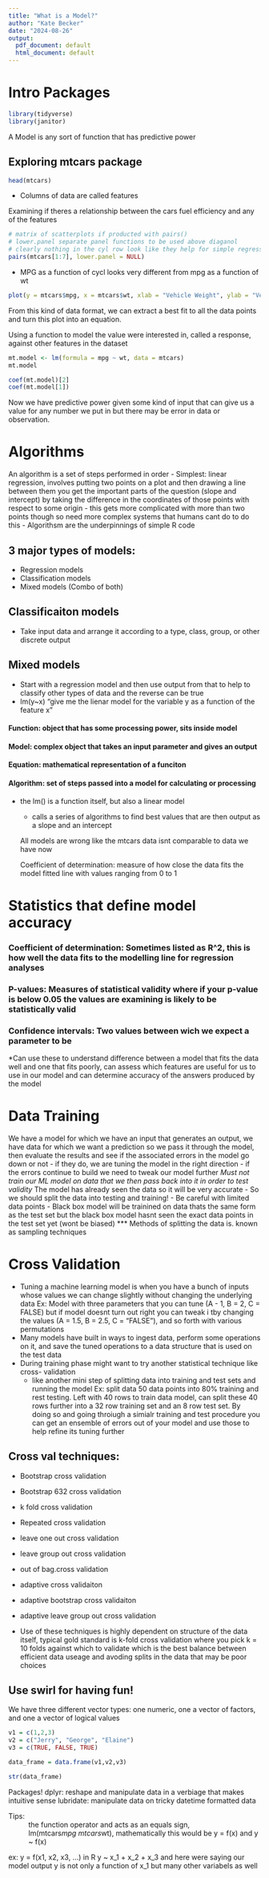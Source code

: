 ```yaml
---
title: "What is a Model?"
author: "Kate Becker"
date: "2024-08-26"
output:
  pdf_document: default
  html_document: default
---
```


# Intro Packages
```r
library(tidyverse)
library(janitor)
```

A Model is any sort of function that has predictive power 

## Exploring mtcars package 

```r
head(mtcars)
```
- Columns of data are called features 

Examining if theres a relationship between the cars fuel efficiency and any of the features 

```r
# matrix of scatterplots if producted with pairs()
# lower.panel separate panel functions to be used above diaganol
# clearly nothing in the cyl row look like they help for simple regression modelling
pairs(mtcars[1:7], lower.panel = NULL)
```
- MPG as a function of cycl looks very different from mpg as a function of wt 

```r
plot(y = mtcars$mpg, x = mtcars$wt, xlab = "Vehicle Weight", ylab = "Vehicle Fuel Efficiency in Miles per Gallon")
```
From this kind of data format, we can extract a best fit to all the data points and turn this plot into an equation. 

Using a function to model the value were interested in, called a response, against other features in the dataset

```r
mt.model <- lm(formula = mpg ~ wt, data = mtcars)
mt.model
```
```r
coef(mt.model)[2]
coef(mt.model[1])
```

Now we have predictive power given some kind of input that can give us a value for any number we put in but there may be error in data or observation. 

# Algorithms

An algorithm is a set of steps performed in order 
- Simplest: linear regression, involves putting two points on a plot and then drawing a line between them you get the important parts of the question (slope and intercept) by taking the difference in the coordinates of those points with respect to some origin 
- this gets more complicated with more than two points though so need more complex systems that humans cant do to do this 
- Algorithsm are the underpinnings of simple R code 

## 3 major types of models: 
- Regression models 
- Classification models
- Mixed models (Combo of both)

## Classificaiton models 
- Take input data and arrange it according to a type, class, group, or other discrete output 

## Mixed models
- Start with a regression model and then use output from that to help to classify other types of data and the reverse can be true 
- lm(y~x) "give me the lienar model for the variable y as a function of the feature x"

#### Function: object that has some processing power, sits inside model
#### Model: complex object that takes an input parameter and gives an output 
#### Equation: mathematical representation of a funciton 
#### Algorithm: set of steps passed into a model for calculating or processing 
- the lm() is a function itself, but also a linear model 
  - calls a series of algorithms to find best values that are then output as a slope and an intercept 
  
  All models are wrong like the mtcars data isnt comparable to data we have now
  
  Coefficient of determination: measure of how close the data fits the model fitted line with values ranging from 0 to 1 
  
  
# Statistics that define model accuracy 

### Coefficient of determination: Sometimes listed as R^2, this is how well the data fits to the modelling line for regression analyses 

### P-values: Measures of statistical validity where if your p-value is below 0.05 the values are examining is likely to be statistically valid 

### Confidence intervals: Two values between wich we expect a parameter to be

*Can use these to understand difference between a model that fits the data well and one that fits poorly, can assess which features are useful for us to use in our model and can determine accuracy of the answers produced by the model 


# Data Training
We have a model for which we have an input that generates an output, we have data for which we want a prediction so we pass it through the model, then evaluate the results and see if the associated errors in the model go down or not 
- if they do, we are tuning the model in the right direction
- if the errors continue to build we need to tweak our model further 
*Must not train our ML model on data that we then pass back into it in order to test validity 
*The model has already seen the data so it will be very accurate 
- So we should split the data into testing and training! 
- Be careful with limited data points 
- Black box model will be trainined on data thats the same form as the test set but the black box model hasnt seen the exact data points in the test set yet (wont be biased)
*** Methods of splitting the data is. known as sampling techniques 

# Cross Validation 
- Tuning a machine learning model is when you have a bunch of inputs whose values we can change slightly without changing the underlying data 
Ex: Model with three parameters that you can tune (A - 1, B = 2, C = FALSE) but if model doesnt turn out right you can tweak i tby changing the values (A = 1.5, B = 2.5, C = "FALSE"), and so forth with various permutations
- Many models have built in ways to ingest data, perform some operations on it, and save the tuned operations to a data structure that is used on the test data 
- During training phase might want to try another statistical technique like cross- validation 
  - like another mini step of splitting data into training and test sets and running the model 
Ex: split data 50 data points into 80% training and rest testing. Left with 40 rows to train data model, can split these 40 rows further into a 32 row training set and an 8 row test set. By doing so and going throiugh a simialr training and test procedure you can get an ensemble of errors out of your model and use those to help refine its tuning further 

## Cross val techniques: 
- Bootstrap cross validation 
- Bootstrap 632 cross validation 
- k fold cross validation 
- Repeated cross validation 
- leave one out cross validation 
- leave group out cross validation 
- out of bag.cross validation 
- adaptive cross validaiton 
- adaptive bootstrap cross validaiton 
- adaptive leave group out cross validation 

* Use of these techniques is highly dependent on structure of the data itself, typical gold standard is k-fold cross validation where you pick k = 10 folds against which to validate which is the best balance between efficient data useage and avoding splits in the data that may be poor choices 

## Use swirl for having fun! 

We have three different vector types: one numeric, one a vector of factors, and one a vector of logical values
```r

v1 = c(1,2,3)
v2 = c("Jerry", "George", "Elaine")
v3 = c(TRUE, FALSE, TRUE)

data_frame = data.frame(v1,v2,v3)

str(data_frame)

```
Packages!
dplyr: reshape and manipulate data in a verbiage that makes intuitive sense 
lubridate: manipulate data on tricky datetime formatted data 

Tips: 
~ the function operator and acts as an equals sign, lm(mtcars$mpg ~ mtcars$wt), mathematically this would be y = f(x) and y ~ f(x)

ex: y = f(x1, x2, x3, ...) in R y ~ x_1 + x_2 + x_3 and here were saying our model output y is not only a function of x_1 but many other variabels as well

